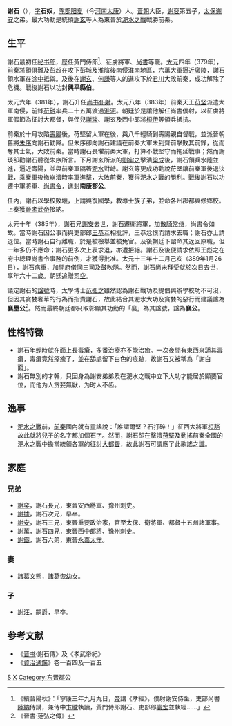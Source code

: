 '''谢石'''（{{bd|327年||389年|1月27日|catIdx=X}}），[[表字|字]]'''石奴'''，[[陈郡|陈郡]][[阳夏|阳夏]]（今[[河南|河南]][[太康|太康]]）人。[[晋朝|晋朝]]大臣，[[谢裒|谢裒]]第五子，[[太保|太保]][[谢安|谢安]]之弟。最大功勳是統領[[謝玄|謝玄]]等人為東晉於[[淝水之戰|淝水之戰]]戰勝前秦。

== 生平 ==
謝石最初任[[秘书郎|秘书郎]]，歷任黃門侍郎<ref>《續晉陽秋》：「寧康三年九月九日，[[晉孝武帝|帝]]講《孝經》，僕射謝安侍坐，吏部尚書[[陸納|陸納]]侍講，兼侍中[[卞耽|卞耽]]執讀，黃門侍郎謝石、吏部郎[[袁宏|袁宏]]並執經……」</ref>、征虜將軍、[[尚書|尚書]]等職。[[太元_(東晉)|太元]]四年（379年），[[前秦|前秦]]將領[[俱難|俱難]]及[[彭超|彭超]]在攻下彭城及[[淮陰|淮陰]]後南侵淮南地區，六萬大軍逼近[[廣陵|廣陵]]，謝石領水軍在[[涂中|涂中]]抵禦。及後在[[謝玄|謝玄]]、[[何謙_(东晋)|何謙]]等人的進攻下於[[君川|君川]]大敗前秦，成功解除了危機。戰後謝石以功封'''興平縣伯'''。

太元六年（381年），謝石升任[[尚书仆射|尚书仆射]]。太元八年（383年）前秦天王[[苻坚|苻坚]]派遣大軍南侵，前鋒[[苻融|苻融]]率兵二十五萬渡過[[淮河|淮河]]。朝廷於是讓他解任尚書僕射，以征虜將軍假節為征討大都督，與侄兒[[謝琰|謝琰]]、謝玄及西中郎將[[桓伊|桓伊]]等領兵抵抗。

前秦於十月攻陷[[壽陽|壽陽]]後，苻堅留大軍在後，與八千輕騎到壽陽親自督戰，並派晉朝舊將[[朱序|朱序]]向謝石勸降。但朱序卻向謝石建議在前秦大軍未到齊前擊敗其前鋒，從而奪其士氣，大敗前秦。當時謝石畏懼前秦大軍，打算不戰堅守而拖延戰事；然而謝琰卻勸謝石聽從朱序所言。下月謝玄所派的[[劉牢之|劉牢之]]擊潰[[梁成|梁成]]後，謝石領兵水陸並進，逼近壽陽，並與前秦軍隔著[[淝水|淝水]]對峙。謝玄等更成功勸說苻堅讓前秦軍後退決戰，乘秦軍後撤崩潰時率軍進擊，大敗前秦，獲得淝水之戰的勝利。戰後謝石以功遷中軍將軍、[[尚書令|尚書令]]，進封'''南康郡公'''。

任內，謝石以學校敗壞，上請興復國學，教導士族子弟，並命各州郡都興修鄉校。上奏獲[[晉孝武帝|晉孝武帝]]接納。

太元十年（385年），謝石兄[[謝安|謝安]]去世，謝石遷衞將軍，加[[散騎常侍|散騎常侍]]，尚書令如故。當時謝石因公事而與吏部郎[[王恭|王恭]]互相批評，王恭忿恨而請求去職；謝石亦上請退位。當時謝石自行離職，於是被檢舉並被免官。及後朝廷下詔命其返回原職，但一年多仍不應命；謝石更多次上表求退，亦遭拒絕。謝石及後便請求依照王彪之在府中總理尚書令事務的前例，才獲得批准。太元十三年十二月己亥（389年1月26日），謝石病重，加[[開府|開府]]儀同三司及鼓吹隊。然而，謝石尚未拜受就於次日去世，享年六十二歲。朝廷追贈[[司空|司空]]。

議定謝石的[[諡號|諡號]]時，太學博士[[范弘之|范弘之]]雖然認為謝石戰功及提倡興辦學校功不可沒，但因其貪婪奢華的行為而指責謝石，故此結合其淝水大功及貪婪的惡行而建議諡為'''襄墨公'''<ref>《晉書·范弘之傳》</ref>。然而最終朝廷都只取彰顯其功勳的「襄」為其諡號，諡為'''襄公'''。

== 性格特徵 ==
*謝石年輕時就在面上長毒瘡，多番治療亦不能治癒。一次夜間有東西來舔其毒瘡，毒瘡竟然痊癒了，並在舔處留下白色的痕跡，故謝石又被稱為「謝白面」。
*謝石無別的才幹，只因身為謝安弟弟及在淝水之戰中立下大功才能居於顯要官位，而他为人贪婪無厭，为时人不齿。

== 逸事 ==
*[[淝水之戰|淝水之戰]]前，[[前秦|前秦]]國內就有童謠說：「誰謂爾堅？石打碎！」征西大將軍[[桓豁|桓豁]]故此就將兒子的名字都加個石字。然而，謝石卻在擊潰[[苻堅|苻堅]]及動搖前秦全國的淝水之戰中擔當統領各軍的征討[[大都督|大都督]]，故此謝石可謂應了此歌謠之[[讖|讖]]。

== 家庭 ==
{{main|陈郡谢氏世系图}}
===兄弟===
*[[謝奕|謝奕]]，謝石長兄，東晉安西將軍、豫州刺史。
*[[謝據|謝據]]，謝石次兄，早卒。
*[[謝安|謝安]]，謝石三兄，東晉重要政治家，官至太保、衛將軍、都督十五州諸軍事。
*[[謝萬|謝萬]]，謝石四兄，東晉西中郎將、豫州刺史。
*[[謝鐵|謝鐵]]，謝石六弟，東晉[[永嘉|永嘉]][[太守|太守]]。
=== 妻 ===
*[[諸葛文熊|諸葛文熊]]，[[諸葛恢|諸葛恢]]幼女。

=== 子 ===
*[[謝汪|謝汪]]，嗣爵，早卒。

==参考文献==
*《[[晋书|晋书]]·謝石傳》及《孝武帝紀》
*《[[資治通鑑|資治通鑑]]》卷一百四及一百五
{{reflist}}

[[Category:陈郡谢氏|S]] 
[[Category:晋朝军事人物|X]]
[[Category:东晋郡公|Category:东晋郡公]]